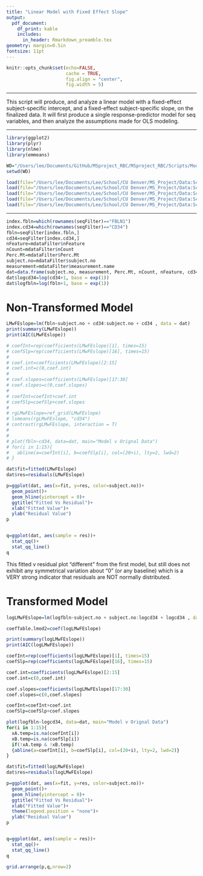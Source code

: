 ```yaml
---
title: "Linear Model with Fixed Effect Slope"
output: 
  pdf_document:
    df_print: kable
    includes:
      in_header: Rmarkdown_preamble.tex
geometry: margin=0.5in
fontsize: 11pt
---
```


<!------------------------------------------------------------------------------>
<!--  ####  KNITR Setup & Script Information   #### -->
<!------------------------------------------------------------------------------>

<!--  ####  KNITR Specs   #### -->
```r
knitr::opts_chunk$set(echo=FALSE, 
                      cache = TRUE, 
                      fig.align = "center",
                      fig.width = 5)
```
***

<!--  ####  Description   #### -->
\begin{center}
\LARGE{\underline{\textbf{Description}}}
\end{center}

This script will produce, and analyze a linear model with a fixed-effect subject-specific intercept,  and a fixed-effect subject-specific slope, on the finalized data.  It will first produce a single response-predictor model for seq variables, and then analyze the assumptions made for OLS modeling.

***

<!--  ####  Script Dependencies   #### -->


<!--  Packages -->  
```r
library(ggplot2)
library(plyr)
library(nlme)
library(emmeans)
```


<!--  Working Directory  -->       
```r
WD="/Users/lee/Documents/GitHub/MSproject_RBC/MSproject_RBC/Scripts/Modeling/fbln-cd34"
setwd(WD)
```


<!-- Data  &  Variables -->       
```r
load(file="/Users/lee/Documents/Lee/School/CU Denver/MS_Project/Data:Scripts/FinalData/InitialModels/InterceptOnly/alldatFilter.RData")
load(file="/Users/lee/Documents/Lee/School/CU Denver/MS_Project/Data:Scripts/FinalData/InitialModels/InterceptOnly/flowFilter.RData")
load(file="/Users/lee/Documents/Lee/School/CU Denver/MS_Project/Data:Scripts/FinalData/InitialModels/InterceptOnly/indseqFilter.RData")
load(file="/Users/lee/Documents/Lee/School/CU Denver/MS_Project/Data:Scripts/FinalData/InitialModels/InterceptOnly/mdataFilter.RData")
load(file="/Users/lee/Documents/Lee/School/CU Denver/MS_Project/Data:Scripts/FinalData/InitialModels/InterceptOnly/seqFilter.RData")
```
***
<!------------------------------------------------------------------------------>


<!------------------------------------------------------------------------------>
<!-- Begin Script -->       
<!------------------------------------------------------------------------------>
```r
index.fbln=which(rownames(seqFilter)=="FBLN1")
index.cd34=which(rownames(seqFilter)=="CD34")
fbln=seqFilter[index.fbln,]
cd34=seqFilter[index.cd34,]
nFeature=mdataFilter$nFeature
nCount=mdataFilter$nCount
Perc.Mt=mdataFilter$Perc.Mt
subject.no=mdataFilter$subject.no
measurement=mdataFilter$measurement.name
dat=data.frame(subject.no, measurement, Perc.Mt, nCount, nFeature, cd34, fbln)
dat$logcd34=log(cd34+1, base = exp(1))
dat$logfbln=log(fbln+1, base = exp(1))
```

\vspace{10pt}
# Non-Transformed Model
```r
LMwFEslope=lm(fbln~subject.no + cd34:subject.no + cd34 , data = dat)
print(summary(LMwFEslope))
print(AIC(LMwFEslope))

# coefInt=rep(coefficients(LMwFEslope)[1], times=15)
# coefSlp=rep(coefficients(LMwFEslope)[16], times=15)
# 
# coef.int=coefficients(LMwFEslope)[2:15]
# coef.int=c(0,coef.int)
# 
# coef.slopes=coefficients(LMwFEslope)[17:30]
# coef.slopes=c(0,coef.slopes)
# 
# coefInt=coefInt+coef.int
# coefSlp=coefSlp+coef.slopes
# 
# rgLMwFEslope=ref_grid(LMwFEslope)
# lsmeans(rgLMwFEslope, "cd34")
# contrast(rgLMwFEslope, interaction = T)
# 
# 
# plot(fbln~cd34, data=dat, main="Model v Orignal Data")
# for(i in 1:15){
#   abline(a=coefInt[i], b=coefSlp[i], col=(20+i), lty=2, lwd=2)
# }

dat$fit=fitted(LMwFEslope)
dat$res=residuals(LMwFEslope)

p=ggplot(dat, aes(x=fit, y=res, color=subject.no))+
  geom_point()+
  geom_hline(yintercept = 0)+
  ggtitle("Fitted Vs Residual")+
  xlab("Fitted Value")+
  ylab("Residual Value")
p


q=ggplot(dat, aes(sample = res))+
  stat_qq()+
  stat_qq_line()
q

```

This fitted v residual plot "different" from the first model, but still does not exhibit any symmetrical variation about "0" (or any baseline) which is a VERY strong indicator that residuals are NOT normally distributed.  

# Transformed Model
```r
logLMwFEslope=lm(logfbln~subject.no + subject.no:logcd34 + logcd34 , data = dat)

coefTable.lmod2=coef(logLMwFEslope)

print(summary(logLMwFEslope))
print(AIC(logLMwFEslope))

coefInt=rep(coefficients(logLMwFEslope)[1], times=15)
coefSlp=rep(coefficients(logLMwFEslope)[16], times=15)

coef.int=coefficients(logLMwFEslope)[2:15]
coef.int=c(0,coef.int)

coef.slopes=coefficients(logLMwFEslope)[17:30]
coef.slopes=c(0,coef.slopes)

coefInt=coefInt+coef.int
coefSlp=coefSlp+coef.slopes

plot(logfbln~logcd34, data=dat, main="Model v Orignal Data")
for(i in 1:15){
  xA.temp=is.na(coefInt[i])
  xB.temp=is.na(coefSlp[i])
  if(!xA.temp & !xB.temp)
  {abline(a=coefInt[i], b=coefSlp[i], col=(20+i), lty=2, lwd=2)}
}

dat$fit=fitted(logLMwFEslope)
dat$res=residuals(logLMwFEslope)

p=ggplot(dat, aes(x=fit, y=res, color=subject.no))+
  geom_point()+
  geom_hline(yintercept = 0)+
  ggtitle("Fitted Vs Residual")+
  xlab("Fitted Value")+
  theme(legend.position = "none")+
  ylab("Residual Value")
p


q=ggplot(dat, aes(sample = res))+
  stat_qq()+
  stat_qq_line()
q

grid.arrange(p,q,nrow=2)
```

<!------------------------------------------------------------------------------>
<!-- End Script -->       
<!------------------------------------------------------------------------------>


<!------------------------------------------------------------------------------>
<!-- Post-Script -->       
<!------------------------------------------------------------------------------>

<!-- Notes:        -->       

<!-- Compilation Errors -->       

<!-- Execution Errors -->

<!-- Next Scripts to Consider -->

<!------------------------------------------------------------------------------>

